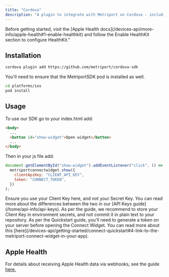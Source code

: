 ```yaml
---
title: "Cordova"
description: "A plugin to integrate with Metriport on Cordova - including Apple Health integrations."
---
```


<Info>
  Before getting started, visit the [Apple Health
  docs](/devices-api/more-info/apple-health#1-enable-healthkit) and follow the Enable HealthKit
  section to configure HealthKit."
</Info>

## Installation

```sh
cordova plugin add https://github.com/metriport/cordova-sdk
```

You'll need to ensure that the MetriportSDK pod is installed as well.

```sh
cd platforms/ios
pod install
```

## Usage

To use our SDK go to your index.html add:

```html
<body>
  ...
  <button id="show-widget">Open widget</button>
  ...
</body>
```

Then in your js file add:

```js
document.getElementById("show-widget").addEventListener("click", () =>
  metriportconnectwidget.show({
    clientApiKey: "CLIENT_API_KEY",
    token: "CONNECT_TOKEN",
  })
);
```

<Warning>
  Ensure you use your Client Key here, and not your Secret Key. You can read more about the
  differences between the two in our [API Keys guide](/home/api-info/api-keys).
</Warning>

<Info>
  As per the guide, we recommend to store your Client Key in environment secrets, and not commit it
  in plain text to your repository.
</Info>

<Info>
  As per the Quickstart guide, you'll need to generate a token on your server before opening the
  Connect Widget. You can read more about this
  [here](/devices-api/getting-started/connect-quickstart#4-link-to-the-metriport-connect-widget-in-your-app).
</Info>

## Apple Health

For details about receiving Apple Health data via webhooks, see the guide [here.](/devices-api/more-info/apple-health#receiving-data)
